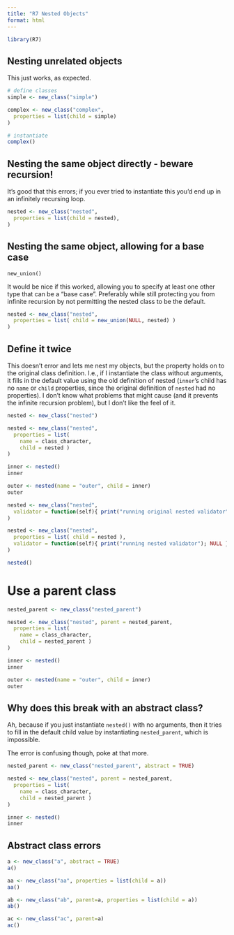 ```yaml
---
title: "R7 Nested Objects"
format: html
---
```


```r
library(R7)
```

## Nesting unrelated objects

This just works, as expected.

```r

# define classes
simple <- new_class("simple")

complex <- new_class("complex",
  properties = list(child = simple)
)

# instantiate
complex()
```

## Nesting the same object directly - beware recursion!

It's good that this errors; if you ever tried to instantiate this you'd end up in an infinitely recursing loop.

```r
nested <- new_class("nested",
  properties = list(child = nested),
)
```

## Nesting the same object, allowing for a base case

`new_union()`

It would be nice if this worked, allowing you to specify at least one other type that can be a "base case". Preferably while still protecting you from infinite recursion by not permitting the nested class to be the default.

```r
nested <- new_class("nested",
  properties = list( child = new_union(NULL, nested) )
)
```

## Define it twice

This doesn't error and lets me nest my objects, but the property holds on to the original class definition.  I.e., if I instantiate the class without arguments, it fills in the default value using the old definition of nested (`inner`'s child has no `name` or `child` properties, since the original definition of `nested` had no properties).  I don't know what problems that might cause (and it prevents the infinite recursion problem), but I don't like the feel of it.

```r
nested <- new_class("nested")

nested <- new_class("nested",
  properties = list( 
    name = class_character,
    child = nested )
)

inner <- nested()
inner

outer <- nested(name = "outer", child = inner)
outer

```

```r
nested <- new_class("nested",
  validator = function(self){ print("running original nested validator"); NULL }
)

nested <- new_class("nested",
  properties = list( child = nested ),
  validator = function(self){ print("running nested validator"); NULL }
)

nested()
```

# Use a parent class

```r
nested_parent <- new_class("nested_parent")

nested <- new_class("nested", parent = nested_parent,
  properties = list( 
    name = class_character,
    child = nested_parent )
)

inner <- nested()
inner

outer <- nested(name = "outer", child = inner)
outer

```


## Why does this break with an abstract class?

Ah, because if you just instantiate `nested()` with no arguments, then it tries to fill in the default child value by instantiating `nested_parent`, which is impossible.

The error is confusing though, poke at that more.

```r
nested_parent <- new_class("nested_parent", abstract = TRUE)

nested <- new_class("nested", parent = nested_parent,
  properties = list( 
    name = class_character,
    child = nested_parent )
)

inner <- nested()
inner

```

## Abstract class errors

```r
a <- new_class("a", abstract = TRUE)
a()

aa <- new_class("aa", properties = list(child = a))
aa()

ab <- new_class("ab", parent=a, properties = list(child = a))
ab()

ac <- new_class("ac", parent=a)
ac()
```



